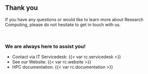 ## Thank you {.smaller}

If you have any questions or would like to learn more about Research Computing,
please do not hesitate to get in touch with us.

\

### We are always here to assist you!

- Contact via IT Servicedesk: {{< var rc.servicedesk >}}
- See our Website: {{< var rc.website >}}
- HPC documentation: {{< var rc.documentation >}}
